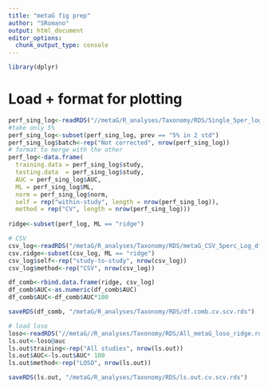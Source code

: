 ```yaml
---
title: "metaG fig prep"
author: "SRomano"
output: html_document
editor_options: 
  chunk_output_type: console
---
```


```r
library(dplyr)
```

# Load + format for plotting
```r

perf_sing_log<-readRDS("//metaG/R_analyses/Taxonomy/RDS/Single_5per_log.rds")
#take only 5%
perf_sing_log<-subset(perf_sing_log, prev == "5% in 2 std")
perf_sing_log$batch<-rep("Not corrected", nrow(perf_sing_log))
# format to merge with the other
perf_log<-data.frame(
  training.data = perf_sing_log$study,
  testing.data  = perf_sing_log$study,
  AUC = perf_sing_log$AUC,
  ML = perf_sing_log$ML,
  norm = perf_sing_log$norm,
  self = rep("within-study", length = nrow(perf_sing_log)),
  method = rep("CV", length = nrow(perf_sing_log)))
  
ridge<-subset(perf_log, ML == "ridge")

# CSV
csv_log<-readRDS("/metaG/R_analyses/Taxonomy/RDS/metaG_CSV_5perc_Log_df_auc.rds")
csv.ridge<-subset(csv_log, ML == "ridge")
csv_log$self<-rep("study-to-study", nrow(csv_log))
csv_log$method<-rep("CSV", nrow(csv_log))

df_comb<-rbind.data.frame(ridge, csv_log)
df_comb$AUC<-as.numeric(df_comb$AUC)
df_comb$AUC<-df_comb$AUC*100

saveRDS(df_comb, "/metaG/R_analyses/Taxonomy/RDS/df.comb.cv.scv.rds")

# load loso
loso<-readRDS("//metaG//R_analyses/Taxonomy/RDS/All_metaG_loso_ridge.rds")
ls.out<-loso@auc
ls.out$training<-rep("All studies", nrow(ls.out))
ls.out$AUC<-ls.out$AUC* 100
ls.out$method<-rep("LOSO", nrow(ls.out))

saveRDS(ls.out, "/metaG/R_analyses/Taxonomy/RDS/ls.out.cv.scv.rds")
```
